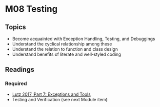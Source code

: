 # M08 Testing

## Topics

- Become acquainted with Exception Handling, Testing, and Debuggings
- Understand the cyclical relationship among these
- Understand the relation to function and class design 
- Understand benefits of literate and well-styled coding

## Readings

### Required

- [Lutz 2017, Part 7: Exceptions and Tools](https://learning.oreilly.com/library/view/learning-python-5th/9781449355722/part07.html)
- Testing and Verification (see next Module item)